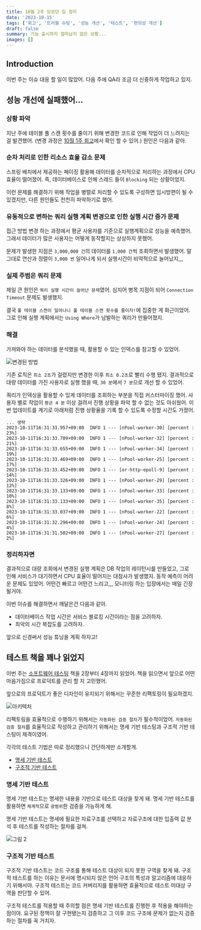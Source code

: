 ```yaml
---
title: 10월 2주 있었던 일 정리
date: '2023-10-15'
tags: ['회고', '트러블 슈팅', '성능 개선', '테스트', '편의성 개선']
draft: false
summary: 기능 출시까지 얼마남지 않은 상황...
images: []
---
```


## Introduction

이번 주는 이슈 대응 할 일이 많았어. 다음 주에 QA라 조금 더 신중하게 작업하고 있지.

<TOCInline toc={props.toc} exclude="Introduction" />

## 성능 개선에 실패했어...

### 상황 파악

지난 주에 테이블 풀 스캔 횟수를 줄이기 위해 변경한 코드로 인해 작업이 더 느려지는 걸 발견했어.
(변경 과정은 [10월 1주 회고](https://tis-blog.vercel.app/blog/reminiscence/10m1w)에서 확인 할 수 있어.)
원인은 다음과 같아.

### 순차 처리로 인한 리소스 효율 감소 문제

스프링 배치에서 제공하는 페이징 활용해 데이터를 순차적으로 처리하는 과정에서 CPU 효율이 떨어졌어.
즉, 데이터베이스로 인해 스레드 들이 `Blocking` 되는 상황이었지.

이런 문제를 해결하기 위해 작업을 병렬로 처리할 수 있도록 구성하면 임시방편이 될 수 있겠지만, 다른 원인들도 천천히 파악하기로 했어.

### 유동적으로 변하는 쿼리 실행 계획 변경으로 인한 실행 시간 증가 문제

접근 방법 변경 하는 과정에서 평균 사용자를 기준으로 실행계획으로 성능을 예측했어.
그래서 데이터가 많은 사용자는 어떻게 동작할지는 상상하지 못했어.

문제가 발생한 지점은 `3,000,000 건`의 데이터를 `1,000 건`씩 조회하면서 발생했어.
말 그대로 연산과 정렬이 `3,000 번` 일어나게 되서 실행시간이 비약적으로 늘어났지,,,

### 실제 주범은 쿼리 문제

제일 큰 원인은 `쿼리 실행 시간이 늘어난 문제`였어.
심지어 병목 지점이 되어 `Connection Timeout` 문제도 발생했지.

결국 `풀 테이블 스캔이 일어나니 풀 테이블 스캔 횟수를 줄이자!`에 집중한 게 화근이었어.
그로 인해 실행 계획에서는 `Using Where`가 남발하는 쿼리가 만들어졌지.

### 해결

가져와야 하는 데이터를 분석했을 때, 활용할 수 있는 인덱스를 참고할 수 있었어.

![변경된 방법](/static/images/reminiscence/10m1w/1.png)

기존 로직은 `최소 2초`가 걸렸지만 변경한 이후 `최소 0.2초`로 빨리 수행 됐지.
결과적으로 대량 데이터를 가진 사용자로 실행 했을 때, `30 분`에서 `7 분`으로 개선 할 수 있었어.

쿼리가 인덱싱을 활용할 수 있게 데이터를 조회하는 부분을 직접 커스터마이징 했어.
사용자 별로 작업이 `평균 4 분` 이상 걸려서 진행 상황을 파악 할 수 없는 것도 아쉬웠어.
이번 업데이트를 계기로 아래처럼 진행 상황율을 기록 할 수 있도록 수정할 시간도 가졌어.

```
... 생략
2023-10-11T16:31:33.957+09:00  INFO 1 --- [nPool-worker-30] [percent : 23%]
2023-10-11T16:31:33.709+09:00  INFO 1 --- [nPool-worker-32] [percent : 21%]
2023-10-11T16:31:33.655+09:00  INFO 1 --- [nPool-worker-34] [percent : 19%]
2023-10-11T16:31:33.469+09:00  INFO 1 --- [nPool-worker-25] [percent : 17%]
2023-10-11T16:31:33.452+09:00  INFO 1 --- [or-http-epoll-9] [percent : 14%]
2023-10-11T16:31:33.326+09:00  INFO 1 --- [nPool-worker-29] [percent : 12%]
2023-10-11T16:31:33.133+09:00  INFO 1 --- [nPool-worker-33] [percent : 10%]
2023-10-11T16:31:33.133+09:00  INFO 1 --- [nPool-worker-35] [percent : 8%]
2023-10-11T16:31:33.037+09:00  INFO 1 --- [nPool-worker-22] [percent : 6%]
2023-10-11T16:31:32.296+09:00  INFO 1 --- [nPool-worker-24] [percent : 4%]
2023-10-11T16:31:31.502+09:00  INFO 1 --- [nPool-worker-27] [percent : 2%]
```

### 정리하자면

결과적으로 대량 조회에서 변경된 실행 계획은 DB 작업의 레이턴시를 만들었고, 그로 인해 서비스가 대기하면서 CPU 효율이 떨어지는 대참사가 발생했지.
동작 예측이 어려운 문제도 있었어. 어떤건 빠르고 어떤건 느리고,,, 모니터링 하는 입장에서는 매일 긴장될거야.

이번 이슈를 해결하면서 깨달은건 다음과 같아.

- 데이터베이스 작업 시간은 서비스 블로킹 시간이라는 점을 고려하자.
- 최악의 시간 복잡도를 고려하자.

앞으로 신경써서 성능 튜닝을 계획 하자고!

## 테스트 책을 꽤나 읽었지

이번 주는 [소프트웨어 테스팅](https://product.kyobobook.co.kr/detail/S000201055864) 책을 2장부터 4장까지 읽었어.
책을 읽으면서 앞으로 어떤 마음가짐으로 프로덕트를 관리 할 지 고민했어.

앞으로의 프로덕트가 좋은 디자인이 유지되기 위해서는 꾸준한 리팩토링이 필요하겠지.

![아키텍처](/static/images/reminiscence/10m2w/1.png)

리팩토링을 효율적으로 수행하기 위해서는 `자동화된 검증 절차`가 필수적이었어.
`자동화된 검증 절차`를 효율적으로 작성하고 관리하기 위해서는 명세 기반 테스팅과 구조적 기반 테스팅이 제격이였어.

각각의 테스트 기법은 따로 정리했으니 간단하게만 소개할게.

- [명세 기반 테스트](https://tis-blog.vercel.app/blog/log/effective-software-testing-2)
- [구조적 기반 테스트](https://tis-blog.vercel.app/blog/log/effective-software-testing-3)

### 명세 기반 테스트

명세 기반 테스트는 명세한 내용을 기반으로 테스트 대상을 찾게 돼. 명세 기반 테스트를 활용하면 `체계적`으로 `광범위`한 검증을 가능하게 해.

명세 기반 테스트는 명세에 필요한 자료구조를 선택하고 자료구조에 대한 입출력 값 분석 후 테스트를 작성하는 절차를 걸쳐.

![그림 2](/static/images/effective-software-testing-2/2.png)

### 구조적 기반 테스트

구조적 기반 테스트는 코드 구조를 통해 테스트 대상이 되지 못한 구역을 찾게 돼.
구조적 테스트를 하는 이유는 문서에 명시되지 않은 언어 구조의 특성과 알고리즘에 대응하기 위해서야.
구조적 테스트는 코드 커버리지를 활용하면 효율적으로 테스트 미대상 구역을 판단할 수 있어.

구조적 테스트를 적용할 때 주의할 점은 명세 기반 테스트를 진행한 후 적용을 해야하는 점이야.
요구된 정책이 잘 구현됐는지 검증하고 그 이후 코드 구조에 문제가 없는지 검증하는 절차를 꼭 거치자.
